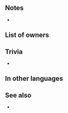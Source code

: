 {{Passive
|name=Squad Ace AO
|type=S
|exclusive=0
|canUseMove={{MoveList|All}}
|canUseWeapon={{WeaponList|All}}
|timingID=0
|abilityID=0
|properties=
|1name=Squad Ace AO 1
|1tagid=SID_第41迷宮の覇者1
|1effect=Grants HP+3, Atk+1.
|1required=-
|1cost=100
|statModifiers1=3,1,0,0,0
|intID1=2331
|sort1=50400
|value1=2
|2name=Squad Ace AO 2
|2tagid=SID_第41迷宮の覇者2
|2effect=Grants HP+4, Atk+2.
|2required=Squad Ace AO 1
|2cost=200
|statModifiers2=4,2,0,0,0
|alt1name=Squad Ace AE 1
|alt2name=Squad Ace AE 2
|intID2=2332
|sort2=50401
|value2=4
}}
==Notes==
*
==List of owners==
{{Skill Hero List}}
==Trivia==
*
==In other languages==
{{OtherLanguages
|japanese=第４１迷宮の覇者
|german=Überf.-Ass AO
|spanishEU=As del asalto AO
|spanishLA=As del asalto AO
|french=Assaut réussi AO
|italian=Asso sq. AO
|chineseTW=第４１迷宮的霸王
|portuguese=Esquadrão ás AO
}}
==See also==
*
{{Seals Navbox}}